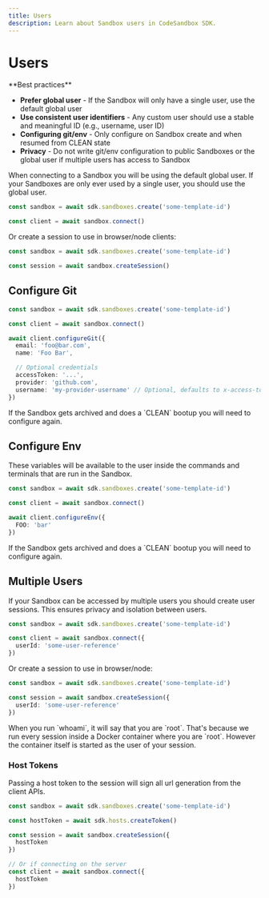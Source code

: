 ```yaml
---
title: Users
description: Learn about Sandbox users in CodeSandbox SDK.
---
```



# Users

<Callout type="warning" emoji="⚡">
**Best practices**

- **Prefer global user** - If the Sandbox will only have a single user, use the default global user
- **Use consistent user identifiers** - Any custom user should use a stable and meaningful ID (e.g., username, user ID)
- **Configuring git/env** - Only configure on Sandbox create and when resumed from CLEAN state
- **Privacy** - Do not write git/env configuration to public Sandboxes or the global user if multiple users has access to Sandbox

</Callout>

When connecting to a Sandbox you will be using the default global user. If your Sandboxes are only ever used by a single user, you should use the global user.

```ts
const sandbox = await sdk.sandboxes.create('some-template-id')

const client = await sandbox.connect()
```

Or create a session to use in browser/node clients:

```ts
const sandbox = await sdk.sandboxes.create('some-template-id')

const session = await sandbox.createSession()
```

## Configure Git

```ts
const sandbox = await sdk.sandboxes.create('some-template-id')

const client = await sandbox.connect()

await client.configureGit({
  email: 'foo@bar.com',
  name: 'Foo Bar',

  // Optional credentials
  accessToken: '...',
  provider: 'github.com',
  username: 'my-provider-username' // Optional, defaults to x-access-token
})
```

<Callout type="warning">
If the Sandbox gets archived and does a `CLEAN` bootup you will need to configure again.
</Callout>

## Configure Env

These variables will be available to the user inside the commands and terminals that are run in the Sandbox.

```ts
const sandbox = await sdk.sandboxes.create('some-template-id')

const client = await sandbox.connect()

await client.configureEnv({
  FOO: 'bar'
})
```

<Callout type="warning">
If the Sandbox gets archived and does a `CLEAN` bootup you will need to configure again.
</Callout>

## Multiple Users

If your Sandbox can be accessed by multiple users you should create user sessions. This ensures privacy and isolation between users.

```ts
const sandbox = await sdk.sandboxes.create('some-template-id')

const client = await sandbox.connect({
  userId: 'some-user-reference'
})
```

Or create a session to use in browser/node:

```ts
const sandbox = await sdk.sandboxes.create('some-template-id')

const session = await sandbox.createSession({
  userId: 'some-user-reference'
})
```

<Callout>
When you run `whoami`, it will say that you are `root`. That's because we run every session inside a Docker container where you are `root`. However the container itself is started as the user of your session.
</Callout>

### Host Tokens

Passing a host token to the session will sign all url generation from the client APIs.

```ts
const sandbox = await sdk.sandboxes.create('some-template-id')

const hostToken = await sdk.hosts.createToken()

const session = await sandbox.createSession({
  hostToken
})

// Or if connecting on the server
const client = await sandbox.connect({
  hostToken
})
```
